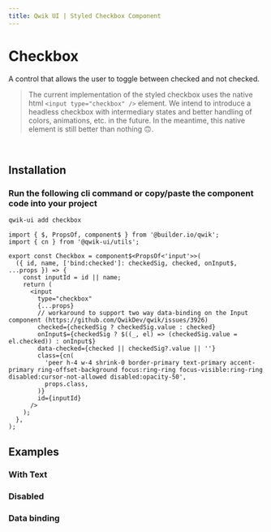 ```yaml
---
title: Qwik UI | Styled Checkbox Component
---
```



<StatusBanner status={statusByComponent.styled.Checkbox} />

# Checkbox

A control that allows the user to toggle between checked and not checked.

> The current implementation of the styled checkbox uses the native html `<input type="checkbox" />` element. We intend to introduce a headless checkbox with intermediary states and better handling of colors, animations, etc. in the future. In the meantime, this native element is still better than nothing 🙃.

<br />

<Showcase name="hero" />

## Installation

### Run the following cli command or copy/paste the component code into your project

```sh
qwik-ui add checkbox
```

```tsx
import { $, PropsOf, component$ } from '@builder.io/qwik';
import { cn } from '@qwik-ui/utils';

export const Checkbox = component$<PropsOf<'input'>>(
  ({ id, name, ['bind:checked']: checkedSig, checked, onInput$, ...props }) => {
    const inputId = id || name;
    return (
      <input
        type="checkbox"
        {...props}
        // workaround to support two way data-binding on the Input component (https://github.com/QwikDev/qwik/issues/3926)
        checked={checkedSig ? checkedSig.value : checked}
        onInput$={checkedSig ? $((_, el) => (checkedSig.value = el.checked)) : onInput$}
        data-checked={checked || checkedSig?.value || ''}
        class={cn(
          'peer h-4 w-4 shrink-0 border-primary text-primary accent-primary ring-offset-background focus:ring-ring focus-visible:ring-ring disabled:cursor-not-allowed disabled:opacity-50',
          props.class,
        )}
        id={inputId}
      />
    );
  },
);
```

## Examples

### With Text

<Showcase name="with-text" vertical />

### Disabled

<Showcase name="disabled" vertical />

### Data binding

<Showcase name="data-binding" vertical />
